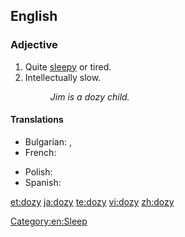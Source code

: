 ==English==

===Adjective===
{{en-adj|dozier|doziest}}

# Quite [[sleepy]] or tired.
# Intellectually slow.
#: ''Jim is a dozy child.''

====Translations====
{{trans-top|sleepy}}
* Bulgarian: {{t|bg|сънен|sc=Cyrl}}, {{t|bg|сънлив|sc=Cyrl}}
* French: {{t+|fr|somnolent|m}}
{{trans-mid}}
* Polish: {{t|pl|śpiący}}
* Spanish: {{t-|es|adormecido}}
{{trans-bottom}}

[[Category:en:Sleep]]

[[et:dozy]]
[[ja:dozy]]
[[te:dozy]]
[[vi:dozy]]
[[zh:dozy]]